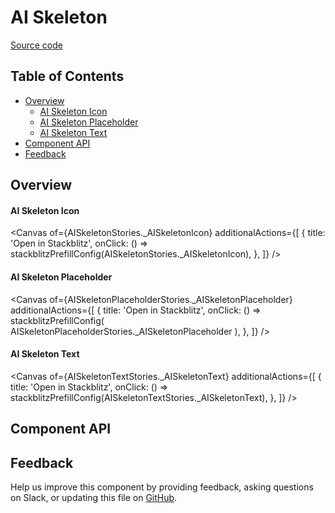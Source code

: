 
<Meta isTemplate />

# AI Skeleton

[Source code](https://github.com/carbon-design-system/carbon/tree/main/packages/react/src/components/AISkeleton)

## Table of Contents

- [Overview](#overview)
  - [AI Skeleton Icon](#ai-skeleton-icon)
  - [AI Skeleton Placeholder](#ai-skeleton-placeholder)
  - [AI Skeleton Text](#ai-skeleton-text)
- [Component API](#component-api)
- [Feedback](#feedback)

## Overview

#### AI Skeleton Icon

<Canvas
  of={AISkeletonStories._AISkeletonIcon}
  additionalActions={[
    {
      title: 'Open in Stackblitz',
      onClick: () => stackblitzPrefillConfig(AISkeletonStories._AISkeletonIcon),
    },
  ]}
/>

#### AI Skeleton Placeholder

<Canvas
  of={AISkeletonPlaceholderStories._AISkeletonPlaceholder}
  additionalActions={[
    {
      title: 'Open in Stackblitz',
      onClick: () =>
        stackblitzPrefillConfig(
          AISkeletonPlaceholderStories._AISkeletonPlaceholder
        ),
    },
  ]}
/>

#### AI Skeleton Text

<Canvas
  of={AISkeletonTextStories._AISkeletonText}
  additionalActions={[
    {
      title: 'Open in Stackblitz',
      onClick: () =>
        stackblitzPrefillConfig(AISkeletonTextStories._AISkeletonText),
    },
  ]}
/>

## Component API

<ArgTypes />

## Feedback

Help us improve this component by providing feedback, asking questions on Slack,
or updating this file on
[GitHub](https://github.com/carbon-design-system/carbon/tree/main/packages/react/src/components/AISkeleton.mdx).
